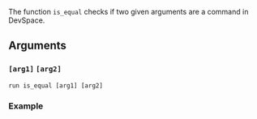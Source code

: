 The function `is_equal` checks if two given arguments are a command in DevSpace.

## Arguments

### `[arg1]` `[arg2]`

```
run is_equal [arg1] [arg2]
```

### Example
